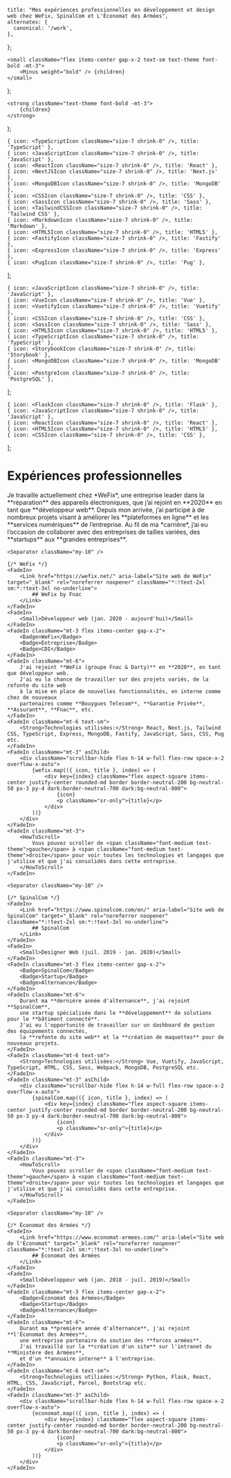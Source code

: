 
    title: "Mes expériences professionnelles en développement et design web chez WeFix, SpinalCom et L'Économat des Armées",
    alternates: {
      canonical: '/work',
    },
};

    <small className="flex items-center gap-x-2 text-sm text-theme font-bold -mt-3">
        <Minus weight="bold" /> {children}
    </small>
);

    <strong className="text-theme font-bold -mt-3">
        {children}
    </strong>
);

    { icon: <TypeScriptIcon className="size-7 shrink-0" />, title: 'TypeScript' },
    { icon: <JavaScriptIcon className="size-7 shrink-0" />, title: 'JavaScript' },
    { icon: <ReactIcon className="size-7 shrink-0" />, title: 'React' },
    { icon: <NextJSIcon className="size-7 shrink-0" />, title: 'Next.js' },
    { icon: <MongoDBIcon className="size-7 shrink-0" />, title: 'MongoDB' },
    { icon: <CSSIcon className="size-7 shrink-0" />, title: 'CSS' },
    { icon: <SassIcon className="size-7 shrink-0" />, title: 'Sass' },
    { icon: <TailwindCSSIcon className="size-7 shrink-0" />, title: 'Tailwind CSS' },
    { icon: <MarkdownIcon className="size-7 shrink-0" />, title: 'Markdown' },
    { icon: <HTML5Icon className="size-7 shrink-0" />, title: 'HTML5' },
    { icon: <FastifyIcon className="size-7 shrink-0" />, title: 'Fastify' },
    { icon: <ExpressIcon className="size-7 shrink-0" />, title: 'Express' },
    { icon: <PugIcon className="size-7 shrink-0" />, title: 'Pug' },
];

    { icon: <JavaScriptIcon className="size-7 shrink-0" />, title: 'JavaScript' },
    { icon: <VueIcon className="size-7 shrink-0" />, title: 'Vue' },
    { icon: <VuetifyIcon className="size-7 shrink-0" />, title: 'Vuetify' },
    { icon: <CSSIcon className="size-7 shrink-0" />, title: 'CSS' },
    { icon: <SassIcon className="size-7 shrink-0" />, title: 'Sass' },
    { icon: <HTML5Icon className="size-7 shrink-0" />, title: 'HTML5' },
    { icon: <TypeScriptIcon className="size-7 shrink-0" />, title: 'TypeScript' },
    { icon: <StorybookIcon className="size-7 shrink-0" />, title: 'Storybook' },
    { icon: <MongoDBIcon className="size-7 shrink-0" />, title: 'MongoDB' },
    { icon: <PostgreIcon className="size-7 shrink-0" />, title: 'PostgreSQL' },
];

    { icon: <FlaskIcon className="size-7 shrink-0" />, title: 'Flask' },
    { icon: <JavaScriptIcon className="size-7 shrink-0" />, title: 'JavaScript' },
    { icon: <ReactIcon className="size-7 shrink-0" />, title: 'React' },
    { icon: <HTML5Icon className="size-7 shrink-0" />, title: 'HTML5' },
    { icon: <CSSIcon className="size-7 shrink-0" />, title: 'CSS' },
];

# Expériences professionnelles
<AnimatedNameLink />

<FadeInStagger className="mt-10" faster>
    <FadeIn>
        Je travaille actuellement chez *WeFix*, une entreprise leader dans la **réparation** des
        appareils électroniques, que j’ai rejoint en **2020** en tant que **développeur web**.
        Depuis mon arrivée, j’ai participé à de nombreux projets visant à améliorer les **plateformes
        en ligne** et les **services numériques** de l’entreprise.
    </FadeIn>
    <FadeIn className="mt-3">
        Au fil de ma *carrière*, j’ai eu l’occasion de collaborer avec des
        entreprises de tailles variées, des **startups** aux **grandes entreprises**.
    </FadeIn>

    <Separator className="my-10" />

    {/* WeFix */}
    <FadeIn>
        <Link href="https://wefix.net/" aria-label="Site web de WeFix" target="_blank" rel="noreferrer noopener" className="*:!text-2xl sm:*:!text-3xl no-underline">
            ## WeFix by Fnac
        </Link>
    </FadeIn>
    <FadeIn>
        <Small>Développeur web (jan. 2020 - aujourd'hui)</Small>
    </FadeIn>
    <FadeIn className="mt-3 flex items-center gap-x-2">
        <Badge>WeFix</Badge>
        <Badge>Entreprise</Badge>
        <Badge>CDI</Badge>
    </FadeIn>
    <FadeIn className="mt-6">
        J'ai rejoint **WeFix (groupe Fnac & Darty)** en **2020**, en tant que développeur web.
        J'ai eu la chance de travailler sur des projets variés, de la refonte du site web
        à la mise en place de nouvelles fonctionnalités, en interne comme chez de nouveaux
        partenaires comme **Bouygues Telecom**, **Garantie Privée**, **Assurant**, **Fnac**, etc.
    </FadeIn>
    <FadeIn className="mt-6 text-sm">
        <Strong>Technologies utilisées:</Strong> React, Next.js, Tailwind CSS, TypeScript, Express, MongoDB, Fastify, JavaScript, Sass, CSS, Pug etc.
    </FadeIn>
    <FadeIn className="mt-3" asChild>
        <div className="scrollbar-hide flex h-14 w-full flex-row space-x-2 overflow-x-auto">
            {wefix.map(({ icon, title }, index) => (
                <div key={index} className="flex aspect-square items-center justify-center rounded-md border border-neutral-200 bg-neutral-50 px-3 py-4 dark:border-neutral-700 dark:bg-neutral-800">
                    {icon}
                    <p className="sr-only">{title}</p>
                </div>
            ))}
        </div>
    </FadeIn>
    <FadeIn className="mt-3">
        <HowToScroll>
            Vous pouvez scroller de <span className="font-medium text-theme">gauche</span> à <span className="font-medium text-theme">droite</span> pour voir toutes les technologies et langages que j'utilise et que j'ai consolidés dans cette entreprise.
        </HowToScroll>
    </FadeIn>

    <Separator className="my-10" />

    {/* SpinalCom */}
    <FadeIn>
        <Link href="https://www.spinalcom.com/en/" aria-label="Site web de SpinalCom" target="_blank" rel="noreferrer noopener" className="*:!text-2xl sm:*:!text-3xl no-underline">
            ## SpinalCom
        </Link>
    </FadeIn>
    <FadeIn>
        <Small>Designer Web (juil. 2019 - jan. 2020)</Small>
    </FadeIn>
    <FadeIn className="mt-3 flex items-center gap-x-2">
        <Badge>SpinalCom</Badge>
        <Badge>Startup</Badge>
        <Badge>Alternance</Badge>
    </FadeIn>
    <FadeIn className="mt-6">
        Durant ma **dernière année d'alternance**, j'ai rejoint **SpinalCom**,
        une startup spécialisée dans le **développement** de solutions pour le **bâtiment connecté**.
        J'ai eu l'opportunité de travailler sur un dashboard de gestion des équipements connectés,
        la **refonte du site web** et la **création de maquettes** pour de nouveaux projets.
    </FadeIn>
    <FadeIn className="mt-6 text-sm">
        <Strong>Technologies utilisées:</Strong> Vue, Vuetify, JavaScript, TypeScript, HTML, CSS, Sass, Webpack, MongoDB, PostgreSQL etc.
    </FadeIn>
    <FadeIn className="mt-3" asChild>
        <div className="scrollbar-hide flex h-14 w-full flex-row space-x-2 overflow-x-auto">
            {spinalCom.map(({ icon, title }, index) => (
                <div key={index} className="flex aspect-square items-center justify-center rounded-md border border-neutral-200 bg-neutral-50 px-3 py-4 dark:border-neutral-700 dark:bg-neutral-800">
                    {icon}
                    <p className="sr-only">{title}</p>
                </div>
            ))}
        </div>
    </FadeIn>
    <FadeIn className="mt-3">
        <HowToScroll>
            Vous pouvez scroller de <span className="font-medium text-theme">gauche</span> à <span className="font-medium text-theme">droite</span> pour voir toutes les technologies et langages que j'utilise et que j'ai consolidés dans cette entreprise.
        </HowToScroll>
    </FadeIn>

    <Separator className="my-10" />

    {/* Économat des Armées */}
    <FadeIn>
        <Link href="https://www.economat-armees.com/" aria-label="Site web de l'Économat" target="_blank" rel="noreferrer noopener" className="*:!text-2xl sm:*:!text-3xl no-underline">
            ## Économat des Armées
        </Link>
    </FadeIn>
    <FadeIn>
        <Small>Développeur web (jan. 2018 - juil. 2019)</Small>
    </FadeIn>
    <FadeIn className="mt-3 flex items-center gap-x-2">
        <Badge>Économat des Armées</Badge>
        <Badge>Startup</Badge>
        <Badge>Alternance</Badge>
    </FadeIn>
    <FadeIn className="mt-6">
        Durant ma **première année d'alternance**, j'ai rejoint **l'Économat des Armées**,
        une entreprise partenaire du soutien des **forces armées**.
        J'ai travaillé sur la **création d'un site** sur l'intranet du **Ministère des Armées**,
        et d'un **annuaire interne** à l'entreprise.
    </FadeIn>
    <FadeIn className="mt-6 text-sm">
        <Strong>Technologies utilisées:</Strong> Python, Flask, React, HTML, CSS, JavaScript, Parcel, Bootstrap etc.
    </FadeIn>
    <FadeIn className="mt-3" asChild>
        <div className="scrollbar-hide flex h-14 w-full flex-row space-x-2 overflow-x-auto">
            {economat.map(({ icon, title }, index) => (
                <div key={index} className="flex aspect-square items-center justify-center rounded-md border border-neutral-200 bg-neutral-50 px-3 py-4 dark:border-neutral-700 dark:bg-neutral-800">
                    {icon}
                    <p className="sr-only">{title}</p>
                </div>
            ))}
        </div>
    </FadeIn>
</FadeInStagger>
